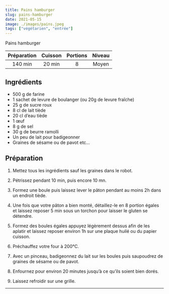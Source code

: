 ```yaml
---
title: Pains hamburger
slug: pains-hamburger
date: 2021-05-15
image: ./images/pains.jpeg
tags: ["végétarien", "entrée"]
---
```


<StyledParagraph>Pains hamburger</StyledParagraph>

| Préparation | Cuisson | Portions | Niveau |
| :-: | :-: | :-: | :-: |
| 140 min | 20 min | 8 | Moyen |

## Ingrédients
- <ListItem>500 g de farine
- <ListItem>1 sachet de levure de boulanger (ou 20g de levure fraîche)</ListItem>
- <ListItem>25 g de sucre roux</ListItem>
- <ListItem>8 cl de lait tiède</ListItem>
- <ListItem>20 cl d’eau tiède</ListItem>
- <ListItem>1 œuf</ListItem>
- <ListItem>8 g de sel</ListItem>
- <ListItem>30 g de beurre ramolli</ListItem>
- <ListItem>Un peu de lait pour badigeonner</ListItem>
- <ListItem>Graines de sésame ou de pavot etc…</ListItem>

## Préparation

1. Mettez tous les ingrédients sauf les graines dans le robot.

2. Pétrissez pendant 10 min, puis encore 10 mn.

3. Formez une boule puis laissez lever le pâton pendant au moins 2h dans un endroit tiède.

4. Une fois que votre pâton a bien monté, détaillez-le en 8 portion égales et laissez reposer 5 min sous un torchon pour laisser le gluten se détendre.

5. Formez des boules égales appuyez légèrement dessus afin de les aplatir et laissez reposer environ 1h sur une plaque huilé ou du papier cuisson.

6. Préchauffez votre four à 200°C.

7. Avec un pinceau, badigeonnez du lait sur les boules puis saupoudrez de graines de sésame ou de pavot.

8. Enfournez pour environ 20 minutes jusqu’à ce qu’ils soient bien dorés.

9. Laissez refroidir sur une grille.


---
